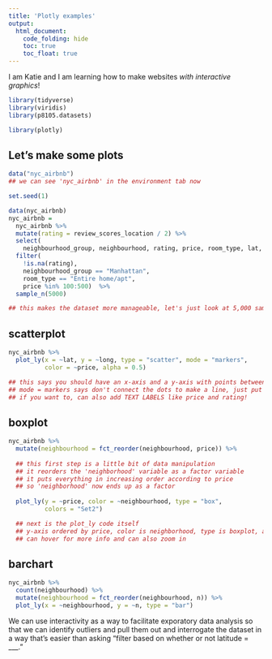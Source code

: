```yaml
---
title: 'Plotly examples'
output: 
  html_document:
    code_folding: hide
    toc: true
    toc_float: true 
---
```


I am Katie and I am learning how to make websites _with interactive graphics_! 

```r
library(tidyverse)
library(viridis)
library(p8105.datasets)

library(plotly)
```

## Let's make some plots

```r
data("nyc_airbnb")
## we can see 'nyc_airbnb' in the environment tab now 
```



```r
set.seed(1)

data(nyc_airbnb)
nyc_airbnb = 
  nyc_airbnb %>% 
  mutate(rating = review_scores_location / 2) %>%
  select(
    neighbourhood_group, neighbourhood, rating, price, room_type, lat, long) %>%
  filter(
    !is.na(rating), 
    neighbourhood_group == "Manhattan",
    room_type == "Entire home/apt",
    price %in% 100:500)  %>% 
  sample_n(5000)

## this makes the dataset more manageable, let's just look at 5,000 samples for now
```

## scatterplot 

```r
nyc_airbnb %>% 
  plot_ly(x = ~lat, y = ~long, type = "scatter", mode = "markers", 
          color = ~price, alpha = 0.5)

## this says you should have an x-axis and a y-axis with points between them, which is where the scatter comes from 
## mode = markers says don't connect the dots to make a line, just put a point every time you see an observation 
## if you want to, can also add TEXT LABELS like price and rating! 
```

## boxplot 

```r
nyc_airbnb %>% 
  mutate(neighbourhood = fct_reorder(neighbourhood, price)) %>% 
  
  ## this first step is a little bit of data manipulation 
  ## it reorders the 'neighborhood' variable as a factor variable 
  ## it puts everything in increasing order according to price 
  ## so 'neighborhood' now ends up as a factor 
  
  plot_ly(y = ~price, color = ~neighbourhood, type = "box",
          colors = "Set2") 

  ## next is the plot_ly code itself 
  ## y-axis ordered by price, color is neighborhood, type is boxplot, and colors is set to Set2 
  ## can hover for more info and can also zoom in 
```

## barchart

```r
nyc_airbnb %>% 
  count(neighbourhood) %>% 
  mutate(neighbourhood = fct_reorder(neighbourhood, n)) %>% 
  plot_ly(x = ~neighbourhood, y = ~n, type = "bar")
```

We can use interactivity as a way to facilitate exporatory data analysis so that we can identify outliers and pull them out and interrogate the dataset in a way that's easier than asking "filter based on whether or not latitude = ___." 